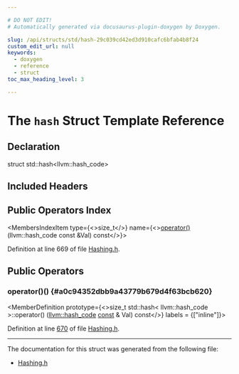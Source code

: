 ```yaml
---

# DO NOT EDIT!
# Automatically generated via docusaurus-plugin-doxygen by Doxygen.

slug: /api/structs/std/hash-29c039cd42ed3d910cafc6bfab4b8f24
custom_edit_url: null
keywords:
  - doxygen
  - reference
  - struct
toc_max_heading_level: 3

---
```





# The `hash` Struct Template Reference

<DoxygenPage pluginConfig={pluginConfig}>



## Declaration

<CodeBlock>struct std::hash&lt;llvm::hash&#95;code&gt;</CodeBlock>

## Included Headers

<IncludesList>
<IncludesListItem
  filePath="llvm/ADT/Hashing.h"
  permalink="/docs/api/files/include/include/llvm/include/llvm/adt/hashing-h"
  isLocal="true" />
</IncludesList>

## Public Operators Index

<MembersIndex>

<MembersIndexItem
  type={<>size&#95;t</>}
  name={<><a href="#a0c94352dbb9a43779b679d4f63bcb620">operator()</a> (llvm::hash&#95;code const &amp;Val) const</>}>
</MembersIndexItem>

</MembersIndex>


Definition at line 669 of file <a href="/docs/api/files/include/include/llvm/include/llvm/adt/hashing-h">Hashing.h</a>.

<SectionDefinition>

## Public Operators

### operator()() {#a0c94352dbb9a43779b679d4f63bcb620}

<MemberDefinition
  prototype={<>size&#95;t std::hash&lt; llvm::hash&#95;code &gt;::operator() (<a href="/docs/api/classes/llvm/hash-code">llvm::hash&#95;code</a> <a href="/docs/api/files/lib/lib/target/lib/target/aarch64/aarch64promoteconstant-cpp/#a90f8350fecae261c25be85d38b451bff">const</a> &amp; Val) const</>}
  labels = {["inline"]}>

Definition at line <a href="/docs/api/files/include/include/llvm/include/llvm/adt/hashing-h/#l00670">670</a> of file <a href="/docs/api/files/include/include/llvm/include/llvm/adt/hashing-h">Hashing.h</a>.
</MemberDefinition>

</SectionDefinition>

<hr/>

The documentation for this struct was generated from the following file:

<ul>
<li><a href="/docs/api/files/include/include/llvm/include/llvm/adt/hashing-h">Hashing.h</a></li>
</ul>

</DoxygenPage>
